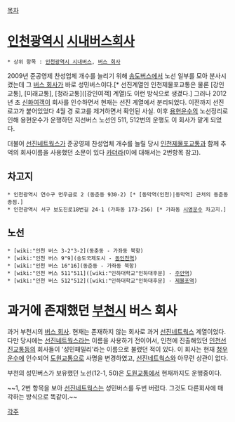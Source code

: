 [[목차]]

= [[인천광역시]] [[시내버스]]회사 =
 * 상위 항목 : [[인천광역시 시내버스]], [[버스 회사]]

2009년 준공영제 찬성업체 개수를 늘리기 위해 [[송도버스]]에서 노선 일부를 모아 분사시켰는데 그 [[버스 회사]]가 바로 성민버스이다.[* 선진계열인 인천제물포교통은 물론 [강인교통], [미래교통], [청라교통]([강인여객] 계열)도 이런 방식으로 생겼다.] 그러나 2012년 초 [[신화여객]]이 회사를 인수하면서 현재는 선진 계열에서 분리되었다. 이전까지 선진 로고가 붙어있었다 4월 경 로고를 제거하면서 확인된 사실. 이후 [[용현운수]]의 노선정리로 인해 용현운수가 운행하던 지선버스 노선인 511, 512번의 운행도 이 회사가 맡게 되었다.

더불어 [[선진네트웍스]]가 준공영제 찬성업체 개수를 늘릴 당시 [[인천제물포교통]]과 함께 추억의 회사이름을 사용했던 소문이 있다 [[카더라]](이에 대해서는 2번항목 참고).

== 차고지 ==
 * 인천광역시 연수구 먼우금로 2 (동춘동 930-2) [* [동막역(인천)|동막역] 근처의 동춘동종점.]
 * 인천광역시 서구 보도진로18번길 24-1 (가좌동 173-256) [* 가좌동 [[시영운수]] 차고지.]
== 노선 ==
 * [wiki:"인천 버스 3-2"3-2](동춘동 - 가좌동 북항)
 * [wiki:"인천 버스 9"9](송도국제도시 - [[동인천역]])
 * [wiki:"인천 버스 16"16](동춘동 - 가좌동 북항)
 * [wiki:"인천 버스 511"511]([wiki:"인하대학교"인하대후문] - [[주안역]])
 * [wiki:"인천 버스 512"512]([wiki:"인하대학교"인하대후문] - [[제물포역]])

= 과거에 존재했던 [[부천]]시 버스 회사 =
과거 부천시의 [[버스 회사]]. 현재는 존재하지 않는 회사로 과거 [[선진네트웍스]] 계열이었다.
다만 당시에는 [[선진네트웍스]]라는 이름을 사용하기 전이어서, 인천에 진출해있던 [[인천선진교통]]등의 회사들이 '성민패밀리'라는 이름으로 불렸던 적이 있다.
이 회사는 현재 [[청우운수]]에 인수되어 [[도원교통]]으로 사명을 변경하였고, [[선진네트웍스]]와 아무런 상관이 없다.

부천의 성민버스가 보유했던 노선(12-1, 50)은 [[도원교통]]에서 현재까지도 운행중이다.

~~1, 2번 항목을 보아 [[선진네트웍스]]는 성민버스를 두번 버렸다. 그것도 다른회사에 매각하는 방식으로 똑같이.~~

[[각주]]
